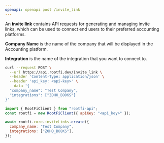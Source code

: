 ```yaml
---
openapi: openapi post /invite_link
---
```


An **invite link** contains API requests for generating and managing invite links, which can be used to connect end users to their preferred accounting platforms.

**Company Name** is the name of the company that will be displayed in the Accounting platform.

**Integration** is the name of the integration that you want to connect to.

<RequestExample>

```bash cURL
curl --request POST \
  --url https://api.rootfi.dev/invite_link \
  --header 'Content-Type: application/json' \
  --header 'api_key: <api-key>' \
  --data '{
  "company_name": "Test Company",
  "integrations": ["ZOHO_BOOKS"]
}'
```

```javascript NodeJS
import { RootFiClient } from "rootfi-api";
const rootfi = new RootFiClient({ apiKey: "<api_key>" });

await rootfi.core.inviteLinks.create({
  company_name: "Test Company",
  integrations: ["ZOHO_BOOKS"],
});
```

</RequestExample>
